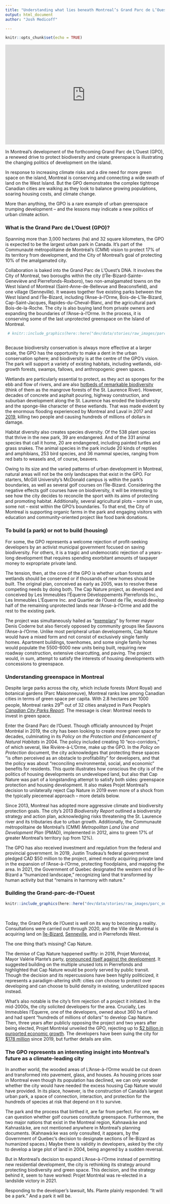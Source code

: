 ```yaml
---
title: "Understanding what lies beneath Montreal’s Grand Parc de L’Ouest"
output: html_document
author: "Josh Medicoff"

---
```


```r
knitr::opts_chunk$set(echo = TRUE)
```

<center>
<div>
<iframe width="100%" height="315"
src="https://youtu.be/UEfw4WADhpw" frameborder="0" allowfullscreen="" data-external="1">
</iframe>
</div>
</center>

<p>In Montreal&rsquo;s development of the forthcoming Grand Parc de L&rsquo;Ouest (GPO), a renewed drive to protect biodiversity and create greenspace is illustrating the changing politics of development on the island.</p>
<p>In response to increasing climate risks and a dire need for more green space on the island, Montreal is conserving and connecting a wide swath of land on the West Island. But the GPO demonstrates the complex tightrope Canadian cities are walking as they look to balance growing populations, soaring housing costs, and climate change.</p>
<p>More than anything, the GPO is a rare example of urban greenspace trumping development -- and the lessons may indicate a new politics of urban climate action. &nbsp;</p>
### What is the Grand Parc de L'Ouest (GPO)?
<p>Spanning more than 3,000 hectares (ha) and 32 square kilometers, the GPO is expected to be the largest urban park in Canada. It&rsquo;s part of the Communaut&eacute; m&eacute;tropolitaine de Montr&eacute;al&rsquo;s (CMM) vision to protect 17% of its territory from development, and the City of Montreal&rsquo;s goal of protecting 10% of the amalgamated city.</p>
<p>Collaboration is baked into the Grand Parc de L&rsquo;Ouest&rsquo;s DNA. It involves the City of Montreal, two boroughs within the city (l&rsquo;&Icirc;le-Bizard-Sainte-Genevi&egrave;ve and Pierrefonds-Roxboro), two non-amalgamated towns on the West Island of Montreal (Saint-Anne-de-Bellevue and Beaconsfield), and one village (Senneville). It weaves together five existing parks between the West Island and l&rsquo;&Icirc;le-Bizard, including l'Anse-&agrave;-l'Orme, Bois-de-L&rsquo;&icirc;le-Bizard, Cap-Saint-Jacques, Rapides-du-Cheval-Blanc, and the agricultural park Bois-de-la-Roche. The city is also buying land from private owners and expanding the boundaries of l&rsquo;Anse-&agrave;-l&rsquo;Orme. In the process, it is conserving some of the last unprotected greenspace on the Island of Montreal.</p>
```r
 
 # knitr::include_graphics(here::here("dev/data/stories/raw_images/parc_ouest/flowers_bees.gif"))
 
```
<p>Because biodiversity conservation is always more effective at a larger scale, the GPO has the opportunity to make a dent in the urban conservation sphere; and biodiversity is at the centre of the GPO&rsquo;s vision. The park will support a variety of existing habitats, including wetlands, old-growth forests, swamps, fallows, and anthropogenic green spaces.</p>
<p>Wetlands are particularly essential to protect, as they act as sponges for the ebb and flow of rivers, and are also <a href="https://www.savetheriver.org/river-info/ecosystem/">hotbeds of remarkable biodiversity</a> (think of them as the mangrove forests of the St. Laurence River). However, decades of concrete and asphalt pouring, highway construction, and suburban development along the St. Laurence has eroded the biodiversity and the sponge-like character of these wetlands. That was made evident by the enormous flooding experienced by Montreal and Laval in 2017 and <a href="https://www.ledevoir.com/politique/montreal/561060/le-federal-injecte-50-millions-dans-le-projet-du-grand-parc-de-l-ouest">2019</a>, killing two people and causing hundreds of millions of dollars in damage.</p>
<p>Habitat diversity also creates species diversity. Of the 538 plant species that thrive in the new park, 39 are endangered. And of the 331 animal species that call it home, 20 are endangered, including painted turtles and grass snakes. The animal species in the park include 20 kinds of reptiles and amphibians, 253 bird species, and 36 mammal species, ranging from red bats to weasels and, of course, beavers.</p>
<p>Owing to its size and the varied patterns of urban development in Montreal, natural areas will not be the only landscapes that exist in the GPO. For starters, McGill University's McDonald campus is within the park&rsquo;s boundaries, as well as several golf courses on l&rsquo;&Icirc;le-Bizard. Considering the negative effects golf courses have on biodiversity, it will be interesting to see how the city decides to reconcile the sport with its aims of protecting and promoting habitat. Additionally, several agricultural plots -- some in use, some not -- exist within the GPO&rsquo;s boundaries. To that end, the City of Montreal is supporting organic farms in the park and engaging visitors with education and community-oriented project like food bank donations.</p>
### To build (a park) or not to build (housing)
<p>For some, the GPO represents a welcome rejection of profit-seeking developers by an activist municipal government focused on saving biodiversity. For others, it is a tragic and undemocratic rejection of a years-long development that requires spending exorbitant amounts of taxpayer money to expropriate private land.</p>
<p>The tension, then, at the core of the GPO is whether urban forests and wetlands should be conserved or if thousands of new homes should be built. The original plan, conceived as early as 2005, was to resolve these competing needs by doing both. The Cap Nature project, as developed and conceived by Les Immeubles l&rsquo;&Eacute;querre D&eacute;veloppements Pierrefonds Inc., Les Immeubles L'&Eacute;querre Inc. and Quartier de l'Ouest de l'&Icirc;le, would develop half of the remaining unprotected lands near l'Anse-&agrave;-l'Orme and add the rest to the existing park.</p>
<p>The project was simultaneously hailed as &ldquo;<a href="https://journalmetro.com/local/ouest-de-lile/917728/developpement-immobilier-pierrefonds-ouest-projet-montreal-se-prononce-contre-le-projet/">exemplary</a>&rdquo; by former mayor Denis Coderre but also fiercely opposed by community groups like Sauvons l'Anse-&agrave;-l'Orme. Unlike most peripheral urban developments, Cap Nature would have a mixed form and not consist of exclusively single family homes. Apartment buildings, townhomes, and some single family homes would populate the 5500-6000 new units being built, requiring new roadway construction, extensive clearcutting, and paving. The project would, in sum, attempt to satisfy the interests of housing developments with concessions to greenspace.</p>
### Understanding greenspace in Montreal
<p>Despite large parks across the city, which include forests (Mont Royal) and botanical gardens (Parc Maisonneuve), Montreal ranks low among Canadian cities in terms of green space per capita. With 2.8 hectares per 1000 people, Montreal ranks 29<sup>th</sup> out of 32 cities analyzed in Park People&rsquo;s <a href="https://ccpr.parkpeople.ca/2021/"><em>Canadian City Parks Report</em></a>. The message is clear: Montreal needs to invest in green space.</p>
<p>Enter the Grand Parc de l&rsquo;Ouest. Though officially announced by Projet Montr&eacute;al in 2019, the city has been looking to create more green space for decades, culminating in its <em>Policy on the Protection and Enhancement of Natural Habitats </em>in 2004. The policy included creating 10 &ldquo;eco-corridors,&rdquo; of which several, like Rivi&egrave;re-&agrave;-L&rsquo;Orme, make up the GPO. In the <em>Policy on Protection</em> document, the city acknowledges that protecting these spaces &ldquo;is often perceived as an obstacle to profitability&rdquo; for developers, and that the policy was about &ldquo;reconciling environmental, social, and economic&rdquo; benefits for residents. This quote illustrates how conscious the city is of the politics of housing developments on undeveloped land, but also that Cap Nature was part of a longstanding attempt to satisfy both sides: greenspace protection and housing development. It also makes Projet Montreal&rsquo;s decision to unilaterally reject Cap Nature in 2019 even more of a shock from the typically piecemeal approach -- more details below.</p>
<p>Since 2013, Montreal has adopted more aggressive climate and biodiversity protection goals. The city&rsquo;s 2013 <em>Biodiversity Report </em>outlined a biodiversity strategy and action plan, acknowledging risks threatening the St. Laurence river and its tributaries due to urban growth. Additionally, the Communaut&eacute; m&eacute;tropolitaine de Montr&eacute;al&rsquo;s (CMM) <em>Metropolitan Land Use and Development Plan </em>(PMAD), implemented in 2012, aims to green 17% of greater Montreal&rsquo;s territory (up from 12%).</p>
<p>The GPO has also received investment and regulation from the federal and provincial government. In 2019, Justin Trudeau&rsquo;s federal government pledged CAD \$50 million to the project, aimed mostly acquiring private land in the expansion of l&rsquo;Anse-&agrave;-l&rsquo;Orme, protecting floodplains, and mapping the area. In 2021, the Government of Quebec designated the western end of &Icirc;le-Bizard a &ldquo;humanized landscape,&rdquo; recognizing land that transformed by human activity but that &ldquo;remains in harmony with nature.&rdquo;</p>
### Building the Grand-parc-de-l&rsquo;Ouest
```r

knitr::include_graphics(here::here("dev/data/stories/raw_images/parc_ouest/water.jpg"))

```
<br>
<p>Today, the Grand Park de l&rsquo;Ouest is well on its way to becoming a reality. Consultations were carried out through 2020, and the Ville de Montr&eacute;al is acquiring land on <a href="https://journalmetro.com/local/ouest-de-lile/2758708/grand-parc-ouest-montreal-acquiert-terrain-ile-bizard/">&Icirc;le-Bizard</a>, <a href="https://journalmetro.com/actualites/montreal/2745653/le-grand-parc-de-louest-sagrandit/">Senneville</a>, and in Pierrefonds West.</p>
<p>The one thing that&rsquo;s missing? Cap Nature.</p>
<p>The demise of Cap Nature happened swiftly: in 2016, Projet Montr&eacute;al, Mayor Val&eacute;rie Plante&rsquo;s party, <a href="https://journalmetro.com/local/ouest-de-lile/917728/developpement-immobilier-pierrefonds-ouest-projet-montreal-se-prononce-contre-le-projet/">pronounced itself against the development</a>. It suggested building on the multiple unused lots in Pierrefonds and highlighted that Cap Nature would be poorly served by public transit. Though the decision and its repercussions have been highly politicized, it represents a paradigm-altering shift: cities <em>can </em>choose to protect over developing and can choose to build density in existing, underutilized spaces instead.</p>
<p>What&rsquo;s also notable is the city&rsquo;s firm rejection of a project it initiated. In the mid-2000s, the city solicited developers for the area. Crucially, Les Immeubles l&rsquo;&Eacute;querre, one of the developers, owned about 360 ha of land and had spent &ldquo;hundreds of millions of dollars&rdquo; to develop Cap Nature. Then, three years after publicly opposing the project and two years after being elected, Projet Montr&eacute;al unveiled the GPO, rejecting up to <a href="https://www.newswire.ca/news-releases/cap-nature-pierrefonds-west-project-in-pierrefonds-roxboro-sustainable-balance-between-natural-environment-preservation-and-harmonious-urban-development-617114473.html">\$2 billion in purported economic growth</a>. The developers have been suing the city for <a href="https://www.journaldemontreal.com/2019/09/24/grand-parc-de-louest-cap-nature-replique-avec-une-poursuite-de-178-millions-1">\$178 million</a> since 2019, but further details are slim.</p>
### The GPO represents an interesting insight into Montreal&rsquo;s future as a climate-leading city
<p>In another world, the wooded areas of L&rsquo;Anse-&agrave;-l&rsquo;Orme would be cut down and transformed into pavement, glass, and houses. As housing prices soar in Montreal even though its population has declined, we can only wonder whether the city would have needed the excess housing Cap Nature would have provided. In its place, however, is the construction of Canada&rsquo;s largest urban park, a space of connection, interaction, and protection for the hundreds of species at risk that depend on it to survive.</p>
<p>The park and the process that birthed it, are far from perfect. For one, we can question whether golf courses constitute greenspace. Furthermore, the two major nations that exist in the Montreal region, Kahnaw&agrave;:ke and Kahnast&agrave;:ke, are not mentioned anywhere in Montreal&rsquo;s planning documents. (Kahnaw&agrave;:ke was only consulted, it appears, by the Government of Quebec&rsquo;s decision to designate sections of &Icirc;le-Bizard as humanized spaces.) Maybe there is validity in developers, asked by the city to develop a large plot of land in 2004, being angered by a sudden reversal.</p>
<p>But in Montreal&rsquo;s decision to expand L&rsquo;Anse-&agrave;-l&rsquo;Orme instead of permitting new residential development, the city is rethinking its strategy around protecting biodiversity and green space. This decision, and the strategy behind it, seem to have worked: Projet Montr&eacute;al was re-elected in a landslide victory in 2021.</p>
<p>Responding to the developer&rsquo;s lawsuit, Ms. Plante plainly responded: &ldquo;It will be a park.&rdquo; And a park it will be.</p>
<p>&nbsp;</p>
